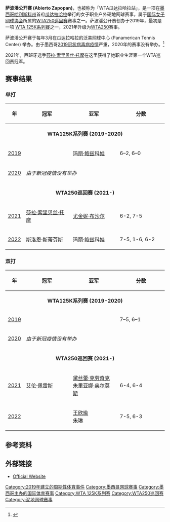 {{Infobox tennis tournament
|name=Abierto Zapopan<br/>萨波潘公开赛
|completed event=[[2022年萨波潘公开赛|2022年萨波潘公开赛]]
|founded=2019
|ended=
|event name=Abierto Zapopan<br/>萨波潘公开赛
|surface=室外[[硬地球場|硬地球場]]
|tour=[[WTA巡回赛|WTA巡回赛]]
|tier=[[WTA250巡回赛|WTA250巡回赛]]
|type=
|country={{MEX}}
|venue=泛美网球中心
|city=[[瓜达拉哈拉|瓜达拉哈拉]]
|website=[https://abiertozapopan.com/en/home_en/ abiertozapopan.com]
|prize money={{US$|239,477|link=yes}} (2022)
|draw=32{{abbr|S|Singles}} / 16{{abbr|D|Doubles}}
|women's singles= {{Flagicon|USA}} [[斯洛恩·斯蒂芬斯|斯洛恩·斯蒂芬斯]]
|women's doubles= {{Flagicon|USA}} {{link-en|凯特琳·克里斯蒂安|Kaitlyn Christian}}<br/>{{Flagicon|BLR}} {{link-en|莉迪亚·玛洛索娃|Lidziya Marozava}}
}}

'''萨波潘公开赛 (Abierto Zapopan)'''，也被称为「WTA瓜达拉哈拉站」，是一项在[[墨西哥|墨西哥哈利斯科州]]首府[[瓜达拉哈拉_(墨西哥)|瓜达拉哈拉]]举行的女子职业户外硬地网球赛事，属于[[国际女子网球协会|国际女子网球协会]]所属的[[WTA250巡回赛|WTA250巡回赛]]赛事之一。萨波潘公开赛创办于2019年，最初是一项 [[WTA_125K系列賽|WTA 125K系列賽]]之一，2021年升级为[[WTA250巡回赛|WTA250]]赛事。

萨波潘公开赛于每年3月在瓜达拉哈拉的泛美网球中心 (Panamerican Tennis Center) 举办。由于墨西哥[[2019冠状病毒病疫情|2019冠状病毒病疫情]]严重，2020年的赛事没有举办。<ref>{{Cite web|title=WTA tournaments in Bogota, Guadalajara cancelled due to COVID-19|url=https://www.wtatennis.com/news/1645122/wta-tournaments-in-bogota-guadalajara-cancelled-due-to-covid-19|accessdate=2021-03-10|work=Women's Tennis Association|language=en}}</ref>

2021年，西班牙选手[[莎拉·索里贝丝·托摩|莎拉·索里贝丝·托摩]]在这里获得了她职业生涯第一个WTA巡回赛冠军。

== 赛事结果 ==

=== 单打 ===
{| class="wikitable" style=font-size:85%
!年
! width="200" |冠军
! width="200" |亚军
! width="200" |分数
|-bgcolor="E9E9E9"
|colspan="4" style="text-align:center"|'''WTA125K系列赛 (2019-2020)'''
|-
|[[2019年萨波潘公开赛|2019]]
|{{Nowrap|{{Flagicon|RUS}} [[维罗妮卡·库德梅托娃|维罗妮卡·库德梅托娃]]}}
|{{Flagicon|CZE}} [[玛丽·鲍兹科娃|玛丽·鲍兹科娃]]
|6–2, 6–0
|-
|[[2020年萨波潘公开赛|2020]]
| colspan="3" |''由于新冠疫情没有举办''
|-bgcolor="CC99CC"
|colspan="4" style="text-align:center"|'''WTA250巡回赛 (2021-)'''
|-
|[[2021年萨波潘公开赛|2021]]
|{{Flagicon|ESP}} [[莎拉·索里贝丝·托摩|莎拉·索里贝丝·托摩]]
|{{Flagicon|CAN}} [[尤金妮·布沙尔|尤金妮·布沙尔]]
|6-2, 7-5
|-
|[[2022年萨波潘公开赛|2022]]
|{{Flagicon|USA}} [[斯洛恩·斯蒂芬斯|斯洛恩·斯蒂芬斯]]
|{{Flagicon|CZE}} [[玛丽·鲍兹科娃|玛丽·鲍兹科娃]]
|7-5, 1-6, 6-2
|}

=== 双打 ===
{| class="wikitable"style=font-size:85%
!年
! width="200" |冠军
! width="200" |亚军
! width="200" |分数
|-bgcolor="E9E9E9"
|colspan="4" style="text-align:center"|'''WTA125K系列赛 (2019-2020)'''
|-
|[[2019年萨波潘公开赛|2019]]
|{{Flagicon|USA}} {{link-en|玛利亚·桑切斯|Maria_Sanchez}} <br/> {{Flagicon|HUN}} {{link-en|范妮·斯朵拉|Fanny_Stollár}}
|{{Flagicon|SWE}} {{link-en|科妮莉亚·李斯特|Cornelia Lister}} <br/>{{Flagicon|CZE}} {{link-en|雷娜塔·沃拉科娃|Renata Voráčová}}
|7–5, 6–1
|-
|[[2020年萨波潘公开赛|2020]]
| colspan="3" |''由于新冠疫情没有举办''
|-bgcolor="CC99CC"
|colspan="4" style="text-align:center"|'''WTA250巡回赛 (2021-)'''
|-
|[[2021年萨波潘公开赛|2021]]
|{{Flagicon|AUS}} [[艾伦·佩雷斯|艾伦·佩雷斯]]<br/>{{Flagicon|AUS}} {{link-en|阿斯特拉·夏玛|Astra Sharma}}
|{{Flagicon|USA}} [[黛丝蕾·克劳奇克|黛丝蕾·克劳奇克]]<br/>{{Flagicon|MEX}} [[朱里亚娜·奥尔莫斯|朱里亚娜·奥尔莫斯]]
|6-4, 6-4
|-
|[[2022年萨波潘公开赛|2022]]
|{{Flagicon|USA}} {{link-en|凯特琳·克里斯蒂安|Kaitlyn Christian}}<br/>{{Flagicon|BLR}} {{link-en|莉迪亚·玛洛索娃|Lidziya Marozava}}
|{{Flagicon|CHN}} [[王欣瑜|王欣瑜]]<br/>{{Flagicon|CHN}} [[朱琳_(網球運動員)|朱琳]]
|7-5, 6-3
|}

== 参考资料 ==
{{reflist}}

== 外部链接 ==
* [https://abiertozapopan.com/en/home_en/ Official Website]
{{WTA250巡回赛}}
{{WTA 125K系列賽賽事}}

[[Category:2019年建立的周期性体育事件|Category:2019年建立的周期性体育事件]]
[[Category:墨西哥网球赛事|Category:墨西哥网球赛事]]
[[Category:墨西哥主办的国际体育赛事|Category:墨西哥主办的国际体育赛事]]
[[Category:WTA_125K系列赛|Category:WTA 125K系列赛]]
[[Category:WTA250巡回赛|Category:WTA250巡回赛]]
[[Category:泥地网球赛事|Category:泥地网球赛事]]